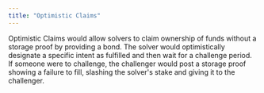 ```yaml
---
title: "Optimistic Claims"
---
```


Optimistic Claims would allow solvers to claim ownership of funds without a storage proof by providing a bond. The solver would optimistically designate a specific intent as fulfilled and then wait for a challenge period. If someone were to challenge, the challenger would post a storage proof showing a failure to fill, slashing the solver's stake and giving it to the challenger.
